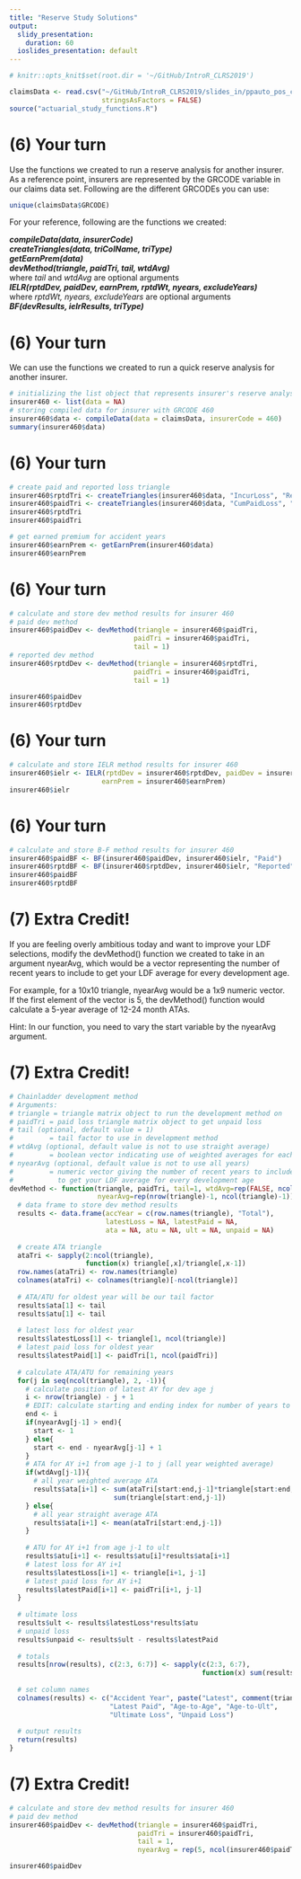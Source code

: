 ```yaml
---
title: "Reserve Study Solutions"
output:
  slidy_presentation:
    duration: 60
  ioslides_presentation: default
---
```



```r
# knitr::opts_knit$set(root.dir = '~/GitHub/IntroR_CLRS2019')
```

```r
claimsData <- read.csv("~/GitHub/IntroR_CLRS2019/slides_in/ppauto_pos_clean.csv",
                       stringsAsFactors = FALSE)
source("actuarial_study_functions.R")
```

# (6) Your turn

Use the functions we created to run a reserve analysis for another insurer. As a reference point, insurers are represented by the GRCODE variable in our claims data set. Following are the different GRCODEs you can use:

```r
unique(claimsData$GRCODE)
```

For your reference, following are the functions we created:

**_compileData(data, insurerCode)_**  
**_createTriangles(data, triColName, triType)_**  
**_getEarnPrem(data)_**  
**_devMethod(triangle, paidTri, tail, wtdAvg)_**  
    where _tail_ and _wtdAvg_ are optional arguments  
**_IELR(rptdDev, paidDev, earnPrem, rptdWt, nyears, excludeYears)_**  
    where _rptdWt, nyears, excludeYears_ are optional arguments  
**_BF(devResults, ielrResults, triType)_**  

# (6) Your turn

We can use the functions we created to run a quick reserve analysis for another insurer.

```r
# initializing the list object that represents insurer's reserve analysis
insurer460 <- list(data = NA)
# storing compiled data for insurer with GRCODE 460
insurer460$data <- compileData(data = claimsData, insurerCode = 460)
summary(insurer460$data)
```

# (6) Your turn

```r
# create paid and reported loss triangle
insurer460$rptdTri <- createTriangles(insurer460$data, "IncurLoss", "Reported")
insurer460$paidTri <- createTriangles(insurer460$data, "CumPaidLoss", "Paid")
insurer460$rptdTri
insurer460$paidTri

# get earned premium for accident years
insurer460$earnPrem <- getEarnPrem(insurer460$data)
insurer460$earnPrem
```

# (6) Your turn

```r
# calculate and store dev method results for insurer 460
# paid dev method
insurer460$paidDev <- devMethod(triangle = insurer460$paidTri,
                               paidTri = insurer460$paidTri,
                               tail = 1)
# reported dev method
insurer460$rptdDev <- devMethod(triangle = insurer460$rptdTri,
                               paidTri = insurer460$paidTri,
                               tail = 1)

insurer460$paidDev
insurer460$rptdDev
```

# (6) Your turn

```r
# calculate and store IELR method results for insurer 460
insurer460$ielr <- IELR(rptdDev = insurer460$rptdDev, paidDev = insurer460$paidDev,
                       earnPrem = insurer460$earnPrem)
insurer460$ielr
```

# (6) Your turn

```r
# calculate and store B-F method results for insurer 460
insurer460$paidBF <- BF(insurer460$paidDev, insurer460$ielr, "Paid")
insurer460$rptdBF <- BF(insurer460$rptdDev, insurer460$ielr, "Reported")
insurer460$paidBF
insurer460$rptdBF
```

# (7) Extra Credit!

If you are feeling overly ambitious today and want to improve your LDF selections, modify the devMethod() function we created to take in an argument nyearAvg, which would be a vector representing the number of recent years to include to get your LDF average for every development age.

For example, for a 10x10 triangle, nyearAvg would be a 1x9 numeric vector. If the first element of the vector is 5, the devMethod() function would calculate a 5-year average of 12-24 month ATAs.

Hint: In our function, you need to vary the start variable by the nyearAvg argument.

# (7) Extra Credit!

```r
# Chainladder development method
# Arguments:
# triangle = triangle matrix object to run the development method on
# paidTri = paid loss triangle matrix object to get unpaid loss
# tail (optional, default value = 1)
#         = tail factor to use in development method
# wtdAvg (optional, default value is not to use straight average)
#         = boolean vector indicating use of weighted averages for each dev age
# nyearAvg (optional, default value is not to use all years)
#         = numeric vector giving the number of recent years to include
#           to get your LDF average for every development age
devMethod <- function(triangle, paidTri, tail=1, wtdAvg=rep(FALSE, ncol(triangle)-1),
                      nyearAvg=rep(nrow(triangle)-1, ncol(triangle)-1)){
  # data frame to store dev method results
  results <- data.frame(accYear = c(row.names(triangle), "Total"),
                        latestLoss = NA, latestPaid = NA,
                        ata = NA, atu = NA, ult = NA, unpaid = NA)
  
  # create ATA triangle
  ataTri <- sapply(2:ncol(triangle),
                   function(x) triangle[,x]/triangle[,x-1])
  row.names(ataTri) <- row.names(triangle)
  colnames(ataTri) <- colnames(triangle)[-ncol(triangle)]
  
  # ATA/ATU for oldest year will be our tail factor
  results$ata[1] <- tail
  results$atu[1] <- tail
  
  # latest loss for oldest year
  results$latestLoss[1] <- triangle[1, ncol(triangle)]
  # latest paid loss for oldest year
  results$latestPaid[1] <- paidTri[1, ncol(paidTri)]
  
  # calculate ATA/ATU for remaining years
  for(j in seq(ncol(triangle), 2, -1)){
    # calculate position of latest AY for dev age j
    i <- nrow(triangle) - j + 1 
    # EDIT: calculate starting and ending index for number of years to take average of
    end <- i
    if(nyearAvg[j-1] > end){
      start <- 1
    } else{
      start <- end - nyearAvg[j-1] + 1
    }
    # ATA for AY i+1 from age j-1 to j (all year weighted average)
    if(wtdAvg[j-1]){
      # all year weighted average ATA
      results$ata[i+1] <- sum(ataTri[start:end,j-1]*triangle[start:end,j-1]) /
                          sum(triangle[start:end,j-1])
    } else{
      # all year straight average ATA
      results$ata[i+1] <- mean(ataTri[start:end,j-1])
    }
    
    # ATU for AY i+1 from age j-1 to ult
    results$atu[i+1] <- results$atu[i]*results$ata[i+1]
    # latest loss for AY i+1
    results$latestLoss[i+1] <- triangle[i+1, j-1]
    # latest paid loss for AY i+1
    results$latestPaid[i+1] <- paidTri[i+1, j-1]
  }
  
  # ultimate loss
  results$ult <- results$latestLoss*results$atu
  # unpaid loss
  results$unpaid <- results$ult - results$latestPaid
  
  # totals
  results[nrow(results), c(2:3, 6:7)] <- sapply(c(2:3, 6:7),
                                                function(x) sum(results[-nrow(results), x]))
  
  # set column names
  colnames(results) <- c("Accident Year", paste("Latest", comment(triangle)),
                         "Latest Paid", "Age-to-Age", "Age-to-Ult",
                         "Ultimate Loss", "Unpaid Loss")
  
  # output results
  return(results)
}
```

# (7) Extra Credit!

```r
# calculate and store dev method results for insurer 460
# paid dev method
insurer460$paidDev <- devMethod(triangle = insurer460$paidTri,
                                paidTri = insurer460$paidTri,
                                tail = 1,
                                nyearAvg = rep(5, ncol(insurer460$paidTri)-1))

insurer460$paidDev
```